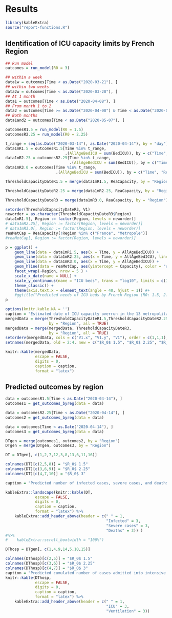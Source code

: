 
# Results

```r
library(kableExtra)
source("report-functions.R")
```

## Identification of ICU capacity limits by French Region

```r
## Run model
outcomes = run_model(R0 = 3)

## within a week
data1w = outcomes[Time < as.Date("2020-03-21"), ]
## within two weeks
data2w = outcomes[Time < as.Date("2020-03-28"), ]
## At 1 month
data1 = outcomes[Time < as.Date("2020-04-08"), ]
## From month 1 to 2
data2 = outcomes[Time >= as.Date("2020-04-08") & Time < as.Date("2020-05-07"), ]
## Both months
data1and2 = outcomes[Time < as.Date("2020-05-07"), ]

outcomesR1.5 = run_model(R0 = 1.5)
outcomesR2.25 = run_model(R0 = 2.25)

t_range = seq(as.Date("2020-03-14"), as.Date("2020-04-14"), by = "day")
data1mR1.5 = outcomesR1.5[Time %in% t_range, 
                          .(AllAgeBedICU = sum(BedICU)), by = c("Time", "Region")]
data1mR2.25 = outcomesR2.25[Time %in% t_range,
                            .(AllAgeBedICU = sum(BedICU)), by = c("Time", "Region")]
data1mR3.0 = outcomes[Time %in% t_range, 
                      .(AllAgeBedICU = sum(BedICU)), by = c("Time", "Region")]

ThresholdCapacityDateR1.5 = merge(data1mR1.5, ReaCapacity, by = "Region")[AllAgeBedICU>Capacity, .SD[1, Time], by = "Region"]

ThresholdCapacityDateR2.25 = merge(data1mR2.25, ReaCapacity, by = "Region")[AllAgeBedICU>Capacity, .SD[1, Time], by = "Region"]

ThresholdCapacityDateR3 = merge(data1mR3.0, ReaCapacity, by = "Region")[AllAgeBedICU>Capacity, .SD[1, Time], by = "Region"]

setorder(ThresholdCapacityDateR3, V1)
neworder = as.character(ThresholdCapacityDateR3$Region)
data1mR1.5[, Region := factor(Region, levels = neworder)]
# data1mR2.25[, Region := factor(Region, levels = neworder)]
# data1mR3.0[, Region := factor(Region, levels = neworder)]
reaMetCap = ReaCapacity[!Region %in% c("France", "Metropole")]
#reaMetCap[, Region := factor(Region, levels = neworder)]

p = ggplot() +
    geom_line(data = data1mR1.5, aes(x = Time, y = AllAgeBedICU)) +
    geom_line(data = data1mR2.25, aes(x = Time, y = AllAgeBedICU), linetype = "dotted") +
    geom_line(data = data1mR3.0, aes(x = Time, y = AllAgeBedICU)) +
    geom_hline(data = reaMetCap, aes(yintercept = Capacity), color = "red") +
    facet_wrap(~Region, nrow = 5 ) + 
    scale_x_date(name = NULL) +
    scale_y_continuous(name = "ICU beds", trans = "log10", limits = c(1,1300)) +
    theme_classic() + 
    theme(axis.text.x = element_text(angle = 40, hjust = 1)) #+
    #ggtitle("Predicted needs of ICU beds by French Region (R0: 1.5, 2.25, 3)")
p

```

```r
options(knitr.kable.NA = '')
caption = "Estimated date of ICU capacity overrun in the 13 metropolitan French Regions, for $R_0$ 1.5, 2.25, and 3."
mergedData = merge(ThresholdCapacityDateR1.5,ThresholdCapacityDateR2.25, 
                   by = "Region", all = TRUE)
mergedData = merge(mergedData, ThresholdCapacityDateR3,
                   by = "Region", all = TRUE)
setorderv(mergedData, cols = c("V1.x", "V1.y", "V1"), order = c(1,1,1), na.last = TRUE)
setnames(mergedData, old = 2:4, new = c("$R_0$ 1.5", "$R_0$ 2.25", "$R_0$ 3"))

knitr::kable(mergedData,
             escape = FALSE,
             digits = 0,
             caption = caption,
             format = "latex")

```

## Predicted outcomes by region

```r
data = outcomesR1.5[Time < as.Date("2020-04-14"), ]
outcomes1 = get_outcomes_byreg(data = data)

data = outcomesR2.25[Time < as.Date("2020-04-14"), ]
outcomes2 = get_outcomes_byreg(data = data)

data = outcomes[Time < as.Date("2020-04-14"), ]
outcomes3 = get_outcomes_byreg(data = data)

```

```r
DTgen = merge(outcomes1, outcomes2, by = "Region")
DTgen = merge(DTgen, outcomes3, by = "Region")

DT = DTgen[, c(1,2,7,12,3,8,13,6,11,16)]

colnames(DT)[c(2,5,8)] = "$R_0$ 1.5"
colnames(DT)[c(3,6,9)] = "$R_0$ 2.25"
colnames(DT)[c(4,7,10)] = "$R_0$ 3"

caption = "Predicted number of infected cases, severe cases, and deaths, from March 10 to April 7, 2020, by Region, for $R_0$ values of 1.5, 2.25, and 3."

kableExtra::landscape(knitr::kable(DT,
             escape = FALSE,
             digits = 0,
             caption = caption,
             format = "latex") %>%
    kableExtra::add_header_above(header = c(" " = 1,
                                            "Infected" = 3,
                                            "Severe cases" = 3,
                                            "Deaths" = 3)) )
#%>%
#    kableExtra::scroll_box(width = "100%")

```

```r

DThosp = DTgen[, c(1,4,9,14,5,10,15)]

colnames(DThosp)[c(2,5)] = "$R_0$ 1.5"
colnames(DThosp)[c(3,6)] = "$R_0$ 2.25"
colnames(DThosp)[c(4,7)] = "$R_0$ 3"
caption = "Predicted cumulated number of cases admitted into intensive care units, cases requiring ventilation, from 10 March 2020 to 07 April 2020, by region, for $R_0$ values of 1.5, 2.25, and 3."
knitr::kable(DThosp,
             escape = FALSE,
             digits = 0,
             caption = caption,
             format = "latex") %>%
    kableExtra::add_header_above(header = c(" " = 1,
                                            "ICU" = 3,
                                            "Ventilation" = 3))
```
